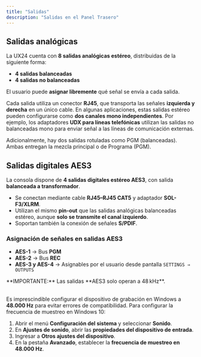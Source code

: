 ```yaml
---
title: "Salidas"
description: "Salidas en el Panel Trasero"
---
```


## <Icon icon="arrow-left-from-line" iconType="solid" color="#00860b" size={22} />  Salidas analógicas

La UX24 cuenta con **8 salidas analógicas estéreo**, distribuidas de la siguiente forma:

- **4 salidas balanceadas**
- **4 salidas no balanceadas**

El usuario puede **asignar libremente** qué señal se envía a cada salida.

Cada salida utiliza un conector **RJ45**, que transporta las señales **izquierda y derecha** en un único cable. En algunas aplicaciones, estas salidas estéreo pueden configurarse como **dos canales mono independientes**. Por ejemplo, los adaptadores **UDX para líneas telefónicas** utilizan las salidas no balanceadas mono para enviar señal a las líneas de comunicación externas.

Adicionalmente, hay dos salidas rotuladas como PGM (balanceadas). Ambas entregan la mezcla principal o de Programa (PGM).

## <Icon icon="arrow-left-from-line" iconType="solid" color="#00860b" size={22} />  Salidas digitales AES3

La consola dispone de **4 salidas digitales estéreo AES3**, con salida **balanceada a transformador**.

- Se conectan mediante cable **RJ45–RJ45 CAT5** y adaptador **SOL-F3/XLRM**.
- Utilizan el mismo **pin-out** que las salidas analógicas balanceadas estéreo, aunque **solo se transmite el canal izquierdo**.
- Soportan también la conexión de señales **S/PDIF**.

### Asignación de señales en salidas AES3

- **AES-1** → Bus **PGM**
- **AES-2** → Bus **REC**
- **AES-3 y AES-4** → Asignables por el usuario desde pantalla `SETTINGS → OUTPUTS`

<Warning>
  **IMPORTANTE:** Las salidas **AES3 solo operan a 48 kHz**.

  \
  Es imprescindible configurar el dispositivo de grabación en Windows a **48.000 Hz** para evitar errores de compatibilidad. Para configurar la frecuencia de muestreo en Windows 10:

  1. Abrir el menú **Configuración del sistema** y seleccionar **Sonido**.
  2. En **Ajustes de sonido**, abrir las **propiedades del dispositivo de entrada**.
  3. Ingresar a **Otros ajustes del dispositivo**.
  4. En la pestaña **Avanzado**, establecer la **frecuencia de muestreo en 48.000 Hz**.
</Warning>